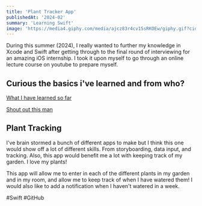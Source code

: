 ```yaml
---
title: 'Plant Tracker App'
publishedAt: '2024-02'
summary: 'Learning Swift'
image: 'https://media4.giphy.com/media/ajcz83r4cv15sRKOEw/giphy.gif?cid=6c09b952bzerp5s0y3a1pkzf3uc122wq2gr9lpg00onj0913&ep=v1_internal_gif_by_id&rid=giphy.gif&ct=s'
---
```


During this summer (2024), I really wanted to further my knowledge in Xcode and Swift after getting 
through to the final round of interviewing for an amazing iOS internship. I took it upon myself to go
through an online lecture course on youtube to prepare myself.

## Curious the basics i've learned and from who?
[What I have learned so far](https://github.com/MagPie0/SwiftLearningCode)

[Shout out this man](https://www.youtube.com/watch?v=CwA1VWP0Ldw&t=9406s)

## Plant Tracking
I've brain stormed a bunch of different apps to make but I think this one would show off a lot of different skills. From 
storyboarding, data input, and tracking. Also, this app would benefit me a lot with keeping track of my garden. I love my plants!

This app will allow me to enter in each of the different plants in my garden and in my room, and allow me to keep track of when
I have watered them! I would also like to add a notification when I haven't watered in a week.

#Swift #GitHub